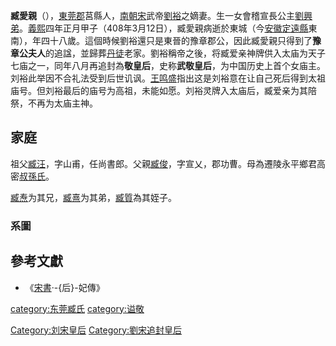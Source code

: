 {{Unreferenced|time=2014-4-7}}
'''臧愛親'''（{{bd|360年||408年|3月12日|catIdx=Z}}），[[東莞郡|東莞郡]]莒縣人，[[南朝宋|南朝宋]]武帝[[劉裕|劉裕]]之嫡妻。生一女會稽宣長公主[[劉興弟|劉興弟]]。[[义熙_(东晋)|義熙]]四年正月甲子（408年3月12日），臧愛親病逝於東城（今[[安徽|安徽]][[定遠縣|定遠縣]]東南），年四十八歲。這個時候劉裕還只是東晉的豫章郡公，因此臧愛親只得到了'''豫章公夫人'''的追諡，並歸葬[[丹徒县|丹徒]]老家。劉裕稱帝之後，将臧爱亲神牌供入太庙为天子七庙之一，同年八月再追封為'''敬皇后'''，史称'''武敬皇后'''，为中国历史上首个女庙主。刘裕此举因不合礼法受到后世讥讽。[[王鸣盛|王鸣盛]]指出这是刘裕意在让自己死后得到太祖庙号。但刘裕最后的庙号为高祖，未能如愿。刘裕灵牌入太庙后，臧爱亲为其陪祭，不再为太庙主神。

==家庭==
祖父[[臧汪|臧汪]]，字山甫，任尚書郎。父親[[臧俊|臧俊]]，字宣乂，郡功曹。母為遷陵永平鄉君高密[[叔孫氏|叔孫氏]]。

[[臧焘|臧焘]]为其兄，[[臧熹|臧熹]]为其弟，[[臧質|臧質]]為其姪子。

===系圖===
<center>{{chart/start}}
{{chart| | | | | | | | | | | | | | | | | Wa | Wa=臧汪}}
{{chart| | | | | | | | | | | | | | | | | |!|}}
{{chart| | | | | | | | | | | | | | | | | Ju | Ju=臧儁}}
{{chart| | | | | |,|-|-|-|-|-|-|-|-|-|-|-|+|-|-|-|.|}}
{{chart| | | | | Ta | | | | | | | | | | Aq | | Xi | Ta=[[臧燾|臧燾]]|Aq=[[臧愛親|臧愛親]]|Xi=[[臧熹|臧熹]]}}
{{chart| | | | | |)|-|-|-|-|-|-|-|-|-|-|-|.| | | |!|}}
{{chart| | | | | Su | | | | | | | | | | Ch | | Zh | Su=臧邃|Ch=臧綽|Zh=[[臧質|臧質]]}}
{{chart| |,|-|-|-|+|-|-|-|v|-|-|-|.| | | |!| | | |)|-|-|-|v|-|-|-|v|-|-|-|.|}}
{{chart| Zz | | Nz | | Tz | | Cz | | Hu | | Du | | Fu | | Ch | | Yi | Zz=臧湛之|Nz=臧凝之|Tz=臧潭之|Cz=臧澄之|Hu=臧煥|Du=臧敦|Fu=臧敷|Ch=臧敞|Yi=臧斁}}
{{chart| |,|-|-|-|(| | | |!| | | | | | | | | | | |!|}}
{{chart| Yi | | Le | | Wz | | | | | | | | | | Zz | Yi=臧寅|Le=臧稜|Wz=[[臧未甄|臧未甄]]|Zz=臧仲璋}}
{{chart| | | | | |!| | | |)|-|-|-|.|}}
{{chart| | | | | Ya | | Du | | Ju | Ya=[[臧嚴|臧嚴]]|Du=[[臧盾|臧盾]]|Ju=[[臧厥|臧厥]]}}
{{chart| | | | | |,|-|-|-|(| | | |!|}}
{{chart| | | | | Za | | Zo | | Ca | Za=臧長博|Zo=臧仲博|Ca=臧操}}
{{chart/end}}</center>

==參考文獻==
*《[[宋書|宋書]]·-{后}-妃傳》

{{南朝皇后}}
[[Category:刘宋皇后|Category:刘宋皇后]]
[[category:东莞臧氏|category:东莞臧氏]]
[[Category:劉宋追封皇后|Category:劉宋追封皇后]]
[[category:谥敬|category:谥敬]]